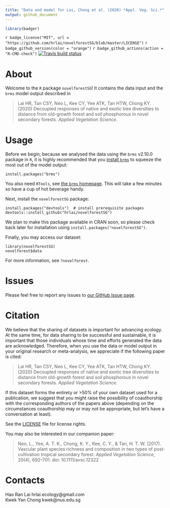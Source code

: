 ```yaml
---
title: "Data and model for Lai, Chong et al. (2020) *Appl. Veg. Sci.*"
output: github_document
---
```


<!-- README.md is generated from README.Rmd. Please edit that file -->

```r
library(badger)
```

<!-- badges: start -->
`r badge_license("MIT", url = "https://github.com/hrlai/novelforestSG/blob/master/LICENSE")`
`r badge_github_version(color = "orange")`
`r badge_github_actions(action = "R-CMD-check")`
[![Travis build status](https://travis-ci.com/hrlai/novelforestSG.svg?branch=master)](https://travis-ci.com/hrlai/novelforestSG)
<!-- badges: end -->

# About

Welcome to the `R` package `novelforestSG`! It contains the data input and the `brms` model output described in

> Lai HR, Tan CSY, Neo L, Kee CY, Yee ATK, Tan HTW, Chong KY. (2020) Decoupled responses of native and exotic tree diversities to distance from old-growth forest and soil phosphorous in novel secondary forests. *Applied Vegetation Science*.

# Usage

Before we begin, because we analysed the data using the `brms` v2.10.0 package in `R`, it is highly recommended that you [install `brms`](https://github.com/paul-buerkner/brms) to squeeze the most out of the model output:

```
install.packages("brms")
```

You also need `RTools`, see [the `brms` homepage](https://github.com/paul-buerkner/brms). This will take a few minutes so have a cup of hot beverage handy.

Next, install the `novelforestSG` package:

```
install.packages("devtools")  # install prerequisite packages
devtools::install_github("hrlai/novelforestSG")
```

We plan to make this package available in CRAN soon, so please check back later for installation using `install.packages("novelforestSG")`.

Finally, you may access our dataset:

```
library(novelforestSG)
novelforest$data
```

For more information, see `?novelforest`.

# Issues

Please feel free to report any issues to [our GitHub Issue page](https://github.com/hrlai/novelforestSG/issues).

# Citation

We believe that the sharing of datasets is important for advancing ecology. At the same time, for data sharing to be successful and sustainable, it is important that those individuals whose time and efforts generated the data are acknowledged. Therefore, when you use the data or model output in your original research or meta-analysis, we appreciate if the following paper is cited:

> Lai HR, Tan CSY, Neo L, Kee CY, Yee ATK, Tan HTW, Chong KY. (2020) Decoupled responses of native and exotic tree diversities to distance from old-growth forest and soil phosphorous in novel secondary forests. *Applied Vegetation Science*.

If this dataset forms the entirety or >50% of your own dataset used for a publication, we suggest that you might raise the possibility of coauthorship with the corresponding authors of the papers above (depending on the circumstances coauthorship may or may not be appropriate, but let's have a conversation at least).

See the [LICENSE](https://github.com/hrlai/novelforestSG/blob/master/LICENSE) file for license rights.

You may also be interested in our companion paper: 

> Neo, L., Yee, A. T. K., Chong, K. Y., Kee, C. Y., & Tan, H. T. W. (2017). Vascular plant species richness and composition in two types of post-cultivation tropical secondary forest. *Applied Vegetation Science*, 20(4), 692–701. doi: 10.1111/avsc.12322

# Contacts

Hao Ran Lai hrlai.ecology@gmail.com \
Kwek Yan Chong kwek@nus.edu.sg
